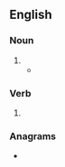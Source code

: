 ==English==

===Noun===
{{head|en|noun form}}

# {{plural of|en|plait}}
#* {{RQ:Landon Romance|pages=223–224|volume=III|passage=Hastily Beatrice descended, drawing her veil close round her head to conceal her hair, whose massive '''plaits''' sadly wanted Minora's little mirror.}}

===Verb===
{{head|en|verb form}}

# {{en-third-person singular of|plait}}

===Anagrams===
* {{anagrams|en|a=ailpst|Pilats|atslip|pastil|silpat|spital}}